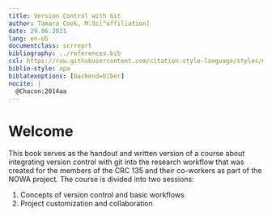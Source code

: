 ```yaml
---
title: Version Control with Git
author: Tamara Cook, M.Sc[^affiliation]
date: 29.06.2021
lang: en-US
documentclass: scrreprt
bibliography: ../references.bib
csl: https://raw.githubusercontent.com/citation-style-language/styles/master/apa.csl
biblio-style: apa
biblatexoptions: [backend=biber]
nocite: |
  @Chacon:2014aa
---
```


[^affiliation]:
    Philipps-Universität Marburg\
    Fachbereich Psychologie (FB06)\
    AG Allgemeine und Biologische Psychologie\
    Email: [tamara.cook@uni-marburg.de](mailto:tamara.cook@uni-marburg.de)

# Welcome {-}

This book serves as the handout and written version of a course about integrating version control with git into the research workflow
that was created for the members of the CRC 135 and their co-workers as part of the NOWA project.
The course is divided into two sessions:

1. Concepts of version control and basic workflows
2. Project customization and collaboration
